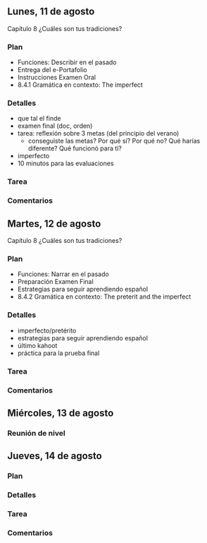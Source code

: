 
## Lunes, 11 de agosto

Capítulo 8 ¿Cuáles son tus tradiciones?

### Plan

- Funciones: Describir en el pasado
- Entrega del e-Portafolio
- Instrucciones Examen Oral 
- 8.4.1 Gramática en contexto: The imperfect

### Detalles

- que tal el finde
- examen final (doc, orden)
- tarea: reflexión sobre 3 metas (del principio del verano)
	- conseguiste las metas? Por qué sí? Por qué no?
	Qué harías diferente? Qué funcionó para ti?
- imperfecto
- 10 minutos para las evaluaciones

### Tarea

### Comentarios








## Martes, 12 de agosto

Capítulo 8 ¿Cuáles son tus tradiciones?

### Plan

- Funciones: Narrar en el pasado
- Preparación Examen Final
- Estrategias para seguir aprendiendo español
- 8.4.2 Gramática en contexto: The preterit and the imperfect

### Detalles

- imperfecto/pretérito
- estrategias para seguir aprendiendo español
- último kahoot
- práctica para la prueba final

### Tarea

### Comentarios






## Miércoles, 13 de agosto

### Reunión de nivel







## Jueves, 14 de agosto

### Plan

### Detalles

### Tarea

### Comentarios





